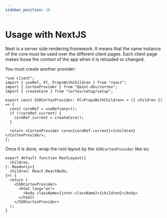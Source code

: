 ```yaml
---
sidebar_position: 10
---
```


# Usage with NextJS

Next is a server side rendering framework.
It means that the same instance of the core must be used over the different client pages. Each client page makes loose the context of the app when it is reloaded or changed.

You must create another provider:

```tsx
"use client";
import { useRef, FC, PropsWithChildren } from "react";
import { CortexProvider } from "@azot-dev/cortex";
import { createCore } from "cortex/setup/setup";

export const SSRCortexProvider: FC<PropsWithChildren> = ({ children }) => {
  const coreRef = useRef<any>();
  if (!coreRef.current) {
    coreRef.current = createCore();
  }

  return <CortexProvider core={coreRef.current}>{children}</CortexProvider>;
};
```

Once it is done, wrap the root layout by the `SSRCortexProvider` like so:

```tsx
export default function RootLayout({
  children,
}: Readonly<{
  children: React.ReactNode;
}>) {
  return (
    <SSRCortexProvider>
      <html lang="en">
        <body className={inter.className}>{children}</body>
      </html>
    </SSRCortexProvider>
  );
}
```